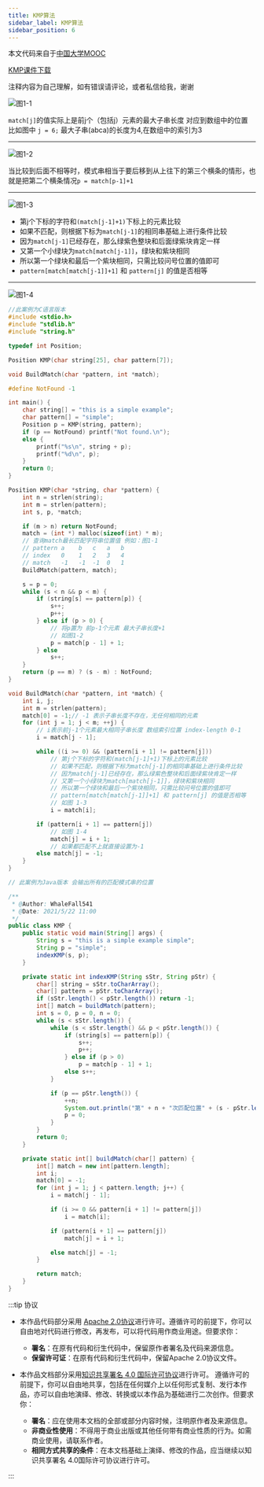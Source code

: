 ```yaml
---
title: KMP算法
sidebar_label: KMP算法
sidebar_position: 6
---
```


本文代码来自于[中国大学MOOC](https://www.icourse163.org/learn/ZJU-93001?tid=1003997005#/learn/content?type=detail&id=1007588527&cid=1009165213)

[KMP课件下载](https://nos.netease.com/edu-lesson-pdfsrc/5C4C0E5034E43DB3AD5A994156BD4D8D-1541934012176?download=KMP.pdf&Signature=Kv6I%2FJ3dPtxt5e4xw26MboN3s0jpTH5Q9AN14toQuA0%3D&Expires=1621614432&NOSAccessKeyId=7db2f370ff9a412987155d36d55a6ead)

注释内容为自己理解，如有错误请评论，或者私信给我，谢谢

![图1-1](https://s2.loli.net/2023/07/15/KTyZxPf21UludEs.png)

`match[j]`的值实际上是前j个（包括j）元素的最大子串长度 对应到数组中的位置 比如图中 `j = 6;` 最大子串(abca)的长度为4,在数组中的索引为3

* * *

![图1-2](https://s2.loli.net/2023/07/15/my81bGBsHJpE47n.png)

当比较到后面不相等时，模式串相当于要后移到从上往下的第三个横条的情形，也就是把第二个横条情况`p = match[p-1]+1`

* * *

![图1-3](https://s2.loli.net/2023/07/15/kItirzPyEoqG8lu.png)

-   第j个下标的字符和`(match[j-1]+1)`下标上的元素比较
-   如果不匹配，则根据下标为`match[j-1]`的相同串基础上进行条件比较
-   因为`match[j-1]`已经存在，那么绿紫色整块和后面绿紫块肯定一样
-   又第一个小绿块为`match[match[j-1]]`，绿块和紫块相同
-   所以第一个绿块和最后一个紫块相同，只需比较问号位置的值即可
-   `pattern[match[match[j-1]]+1]` 和 `pattern[j]` 的值是否相等

* * *

![图1-4](https://s2.loli.net/2023/07/15/yHQe8skGVzd17o9.png)

```c
//此案例为C语言版本
#include <stdio.h>
#include "stdlib.h"
#include "string.h"

typedef int Position;

Position KMP(char string[25], char pattern[7]);

void BuildMatch(char *pattern, int *match);

#define NotFound -1

int main() {
    char string[] = "this is a simple example";
    char pattern[] = "simple";
    Position p = KMP(string, pattern);
    if (p == NotFound) printf("Not found.\n");
    else {
        printf("%s\n", string + p);
        printf("%d\n", p);
    }
    return 0;
}

Position KMP(char *string, char *pattern) {
    int n = strlen(string);
    int m = strlen(pattern);
    int s, p, *match;

    if (m > n) return NotFound;
    match = (int *) malloc(sizeof(int) * m);
    // 查询match最长匹配字符串位置值 例如：图1-1
    // pattern a    b   c   a   b
    // index   0    1   2   3   4
    // match   -1   -1  -1  0   1
    BuildMatch(pattern, match);

    s = p = 0;
    while (s < n && p < m) {
        if (string[s] == pattern[p]) {
            s++;
            p++;
        } else if (p > 0) {
            // 将p置为 前p-1个元素 最大子串长度+1
            // 如图1-2
            p = match[p - 1] + 1;
        } else
            s++;
    }
    return (p == m) ? (s - m) : NotFound;
}

void BuildMatch(char *pattern, int *match) {
    int i, j;
    int m = strlen(pattern);
    match[0] = -1;// -1 表示子串长度不存在，无任何相同的元素
    for (int j = 1; j < m; ++j) {
        // i表示前j-1个元素最大相同子串长度 数组索引位置 index-length 0-1
        i = match[j - 1];

        while ((i >= 0) && (pattern[i + 1] != pattern[j]))
            // 第j个下标的字符和(match[j-1]+1)下标上的元素比较
            // 如果不匹配，则根据下标为match[j-1]的相同串基础上进行条件比较
            // 因为match[j-1]已经存在，那么绿紫色整块和后面绿紫块肯定一样
            // 又第一个小绿块为match[match[j-1]]，绿块和紫块相同
            // 所以第一个绿块和最后一个紫块相同，只需比较问号位置的值即可
            // pattern[match[match[j-1]]+1] 和 pattern[j] 的值是否相等
            // 如图 1-3
            i = match[i];

        if (pattern[i + 1] == pattern[j])
            // 如图 1-4
            match[j] = i + 1;
            // 如果都匹配不上就直接设置为-1
        else match[j] = -1;
    }
}
```

```java
// 此案例为Java版本 会输出所有的匹配模式串的位置

/**
 * @Author: WhaleFall541
 * @Date: 2021/5/22 11:00
 */
public class KMP {
    public static void main(String[] args) {
        String s = "this is a simple example simple";
        String p = "simple";
        indexKMP(s, p);
    }

    private static int indexKMP(String sStr, String pStr) {
        char[] string = sStr.toCharArray();
        char[] pattern = pStr.toCharArray();
        if (sStr.length() < pStr.length()) return -1;
        int[] match = buildMatch(pattern);
        int s = 0, p = 0, n = 0;
        while (s < sStr.length()) {
            while (s < sStr.length() && p < pStr.length()) {
                if (string[s] == pattern[p]) {
                    s++;
                    p++;
                } else if (p > 0)
                    p = match[p - 1] + 1;
                else s++;
            }

            if (p == pStr.length()) {
                ++n;
                System.out.println("第" + n + "次匹配位置" + (s - pStr.length()) + "\n");
                p = 0;
            }
        }
        return 0;
    }

    private static int[] buildMatch(char[] pattern) {
        int[] match = new int[pattern.length];
        int i;
        match[0] = -1;
        for (int j = 1; j < pattern.length; j++) {
            i = match[j - 1];

            if (i >= 0 && pattern[i + 1] != pattern[j])
                i = match[i];

            if (pattern[i + 1] == pattern[j])
                match[j] = i + 1;

            else match[j] = -1;
        }

        return match;
    }
}


```

:::tip 协议

-   本作品代码部分采用 [Apache 2.0协议](https://www.apache.org/licenses/LICENSE-2.0)进行许可。遵循许可的前提下，你可以自由地对代码进行修改，再发布，可以将代码用作商业用途。但要求你：
    -   **署名**：在原有代码和衍生代码中，保留原作者署名及代码来源信息。
    -   **保留许可证**：在原有代码和衍生代码中，保留Apache 2.0协议文件。

-   本作品文档部分采用[知识共享署名 4.0 国际许可协议](http://creativecommons.org/licenses/by/4.0/)进行许可。 遵循许可的前提下，你可以自由地共享，包括在任何媒介上以任何形式复制、发行本作品，亦可以自由地演绎、修改、转换或以本作品为基础进行二次创作。但要求你：
    -   **署名**：应在使用本文档的全部或部分内容时候，注明原作者及来源信息。
    -   **非商业性使用**：不得用于商业出版或其他任何带有商业性质的行为。如需商业使用，请联系作者。
    -   **相同方式共享的条件**：在本文档基础上演绎、修改的作品，应当继续以知识共享署名 4.0国际许可协议进行许可。

:::
